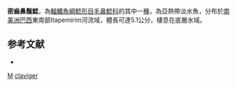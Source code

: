 {{Speciesbox
| taxon = Trichogenes claviger
| binomial_authority = [[de_Pinna,_Helmer,_Britski_&_Nunes|de Pinna, Helmer, Britski & Nunes]], 2010
| status = NE
| status_system = IUCN3.1
}}

'''密齒鼻鬚鯰'''，為[[輻鰭魚綱|輻鰭魚綱]][[鯰形目|鯰形目]][[毛鼻鯰科|毛鼻鯰科]]的其中一[[種|種]]，為亞熱帶淡水魚，分布於[[南美洲|南美洲]][[巴西|巴西]]東南部Itapemirim河流域，體長可達5.1公分，棲息在底層水域。

==参考文献==
*{{FishBase_species|genus=Trichogenes|species=claviger |year=2014|month=10}}

{{鯰形目小作品}}

{{Taxonbar}}
[[Category:_2010年描述的鱼类|M]]
[[Category:鼻鬚鯰屬|claviger]]